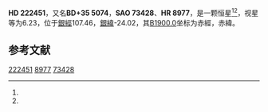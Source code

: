 {{Starbox begin
| name = HD 222451
}}
{{Starbox observe
| epoch = [[J2000.0|J2000.0]]
| constell = {{星座名待查}}<ref name=SIMBAD>{{cite web
 | url=http://simbad.u-strasbg.fr/simbad/sim-id?Ident=HR+8977
 | title =Pulsating variable Star
 | publisher=Centre de Données astronomiques de Strasbourg
 | work=SIMBAD
 | accessdate=2012-07-13}}</ref><ref name=DATA>{{cite web
 | url=http://vizier.u-strasbg.fr/viz-bin/VizieR-5?-out.add=.&-source=5050&-corr=PK=HR&-out.max=9999&HR=8977
 | title=VizieR Detailed Page
 | accessdate=2012-07-13
 | archive-date=2019-02-16
 | archive-url=https://web.archive.org/web/20190216103207/http://vizier.u-strasbg.fr/viz-bin/VizieR-5?-out.add=.&-source=5050&-corr=PK=HR&-out.max=9999&HR=8977
 | dead-url=no
 }}</ref>
| 星官 = 
| ra = {{RA|23|40|40.6}}<ref name=SIMBAD /><ref name=DATA />
| dec = {{DEC|+36|43|15}}<ref name=SIMBAD /><ref name=DATA />
| appmag_v = 6.23<ref name=SIMBAD /><ref name=DATA />
}}
{{Starbox character
| class = F1V<ref name=SIMBAD /><ref name=DATA />
| b-v = 0.39<ref name=SIMBAD /><ref name=DATA />
| u-b = -0.05<ref name=SIMBAD /><ref name=DATA />
| r-i = <ref name=SIMBAD /><ref name=DATA />
| variable = 
}}
{{Starbox astrometry
| radial_v = -0.05
| prop_mo_ra = 0
| parallax = 
| p_error = 
}}
{{Starbox catalog
| names =BD+35 5074，[[SAO星表|SAO]] 73428，[[HD星表|HD]] 222451，[[HR星表|HR]] 8977}}
{{Starbox reference |Simbad=HR+8977}}
{{Starbox end}}

'''HD 222451'''，又名'''BD+35 5074'''，'''SAO 73428'''、'''HR 8977'''，是一颗恒星<ref name=SIMBAD /><ref name=DATA />，视星等为6.23，位于[[銀道座標系|銀經]]107.46，[[銀道座標系|銀緯]]-24.02，其[[B1900.0|B1900.0]]坐标为赤經{{RA|23|35|40.7}}，赤緯{{DEC|+36|-24.02|57}}。

== 参考文献 ==
{{reflist}}

{{star-stub}}

[[Category:HD和HDE天體|222451]]
[[Category:HR天體|8977]]
[[Category:SAO天體|73428]]